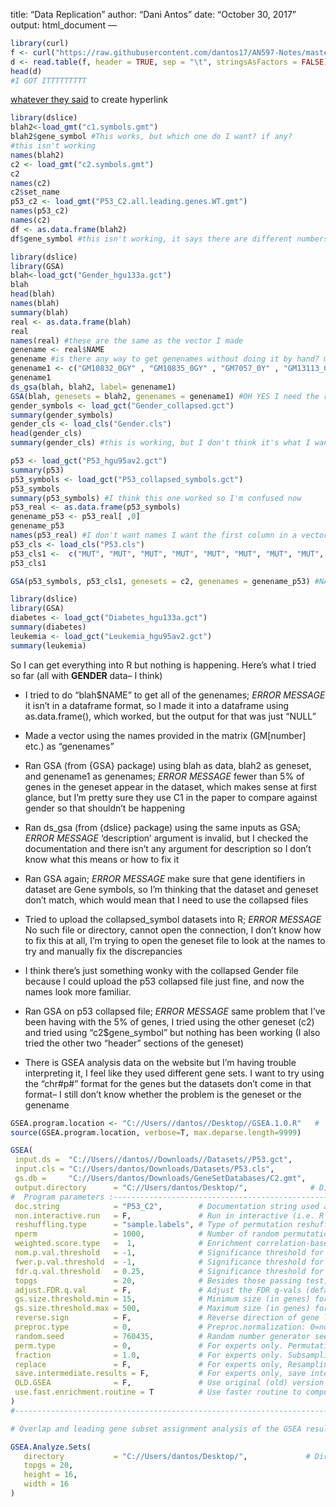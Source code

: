 
title: "Data Replication"
author: "Dani Antos"
date: "October 30, 2017"
output: html_document
---
```{r loading gender data into r}
library(curl)
f <- curl("https://raw.githubusercontent.com/dantos17/AN597-Notes/master/Gender.txt")
d <- read.table(f, header = TRUE, sep = "\t", stringsAsFactors = FALSE)
head(d)
#I GOT ITTTTTTTTT
```
[whatever they said](http://...link) to create hyperlink

```{r reference genesets}
library(dslice)
blah2<-load_gmt("c1.symbols.gmt")
blah2$gene_symbol #This works, but which one do I want? if any?
#this isn't working
names(blah2)
c2 <- load_gmt("c2.symbols.gmt")
c2
names(c2)
c2$set_name
p53_c2 <- load_gmt("P53_C2.all.leading.genes.WT.gmt")
names(p53_c2)
names(c2)
df <- as.data.frame(blah2)
df$gene_symbol #this isn't working, it says there are different numbers of rows so I can't make a dataframe

```


```{r all gender data}
library(dslice)
library(GSA)
blah<-load_gct("Gender_hgu133a.gct")
blah
head(blah)
names(blah)
summary(blah)
real <- as.data.frame(blah)
real
names(real) #these are the same as the vector I made
genename <- real$NAME
genename #is there any way to get genenames without doing it by hand? maybe that's why I need the real one instead of the collapsed version # okay I'm doing it by hand fml
genename1 <- c("GM10832_0GY" , "GM10835_0GY" , "GM7057_0Y" , "GM13113_0GY" , "GM10860_0GY", "GM03187_0GY", "GM08390_0GY",  "GM09585_0GY", "GM09583_0GY", "GM00736_0GY", "GM03189_0GY", "GM09586_0GY", "GM0836_0GY", "GM13819_0GY", "GM00718_0GY", "NML37_0GY", "NML47_0GY", "NML50_0GY", "GM10833_0GY", "GM6990_0GY", "GM10834_0GY", "GM10861_0GY", "BR51_0GY", "BR258_0GY", "GM03188_0GY", "GM08388_0GY", "GM09579_0GY", "GM01526_0GY", "GM015785_0GY", "GM015786_0GY", "GM01525_0GY", "GM00719_0GY")
genename1
ds_gsa(blah, blah2, label= genename1)
GSA(blah, genesets = blah2, genenames = genename1) #OH YES I need the right geneset to compare against the dataset
gender_symbols <- load_gct("Gender_collapsed.gct")
summary(gender_symbols)
gender_cls <- load_cls("Gender.cls")
head(gender_cls)
summary(gender_cls) #this is working, but I don't think it's what I want...I think this is just a list of the males and females in the study

```

```{r all p53 data}
p53 <- load_gct("P53_hgu95av2.gct")
summary(p53)
p53_symbols <- load_gct("P53_collapsed_symbols.gct")
p53_symbols
summary(p53_symbols) #I think this one worked so I'm confused now
p53_real <- as.data.frame(p53_symbols)
genename_p53 <- p53_real[ ,0]
genename_p53
names(p53_real) #I don't want names I want the first column in a vector
p53_cls <- load_cls("P53.cls")
p53_cls1 <-  c("MUT", "MUT", "MUT", "MUT", "MUT", "MUT", "MUT", "MUT", "MUT", "MUT", "MUT", "MUT", "MUT", "MUT", "MUT", "MUT", "MUT", "MUT", "MUT", "MUT", "MUT", "MUT", "MUT", "MUT", "MUT", "MUT", "MUT", "MUT", "MUT", "MUT", "MUT", "MUT", "MUT", "WT", "WT", "WT", "WT", "WT", "WT", "WT", "WT", "WT", "WT", "WT", "WT", "WT", "WT", "WT", "WT", "WT")
p53_cls1

GSA(p53_symbols, p53_cls1, genesets = c2, genenames = genename_p53) #NAMES ARE CELL LINES not genes
```


```{r importing other 2 datasets}
library(dslice)
library(GSA)
diabetes <- load_gct("Diabetes_hgu133a.gct")
summary(diabetes)
leukemia <- load_gct("Leukemia_hgu95av2.gct")
summary(leukemia)
```
So I can get everything into R but nothing is happening. Here's what I tried so far (all with **GENDER** data-- I think)

- I tried to do "blah$NAME" to get all of the genenames; *ERROR MESSAGE* it isn't in a dataframe format, so I made it into a dataframe using as.data.frame(), which worked, but the output for that was just "NULL"

- Made a vector using the names provided in the matrix (GM[number] etc.) as "genenames"

- Ran GSA (from {GSA} package) using blah as data, blah2 as geneset, and genename1 as genenames; *ERROR MESSAGE* fewer than 5% of genes in the geneset appear in the dataset, which makes sense at first glance, but I'm pretty sure they use C1 in the paper to compare against gender so that shouldn't be happening

- Ran ds_gsa (from {dslice} package) using the same inputs as GSA; *ERROR MESSAGE* 'description' argument is invalid, but I checked the documentation and there isn't any argument for description so I don't know what this means or how to fix it

- Ran GSA again; *ERROR MESSAGE* make sure that gene identifiers in dataset are Gene symbols, so I'm thinking that the dataset and geneset don't match, which would mean that I need to use the collapsed files

- Tried to upload the collapsed_symbol datasets into R; *ERROR MESSAGE* No such file or directory, cannot open the connection, I don't know how to fix this at all, I'm trying to open the geneset file to look at the names to try and manually fix the discrepancies

- I think there's just something wonky with the collapsed Gender file because I could upload the p53 collapsed file just fine, and now the names look more familiar. 

- Ran GSA on p53 collapsed file; *ERROR MESSAGE* same problem that I've been having with the 5% of genes, I tried using the other geneset (c2) and tried using "c2$gene_symbol" but nothing has been working (I also tried the other two "header" sections of the geneset)

- There is GSEA analysis data on the website but I'm having trouble interpreting it, I feel like they used different gene sets. I want to try using the "chr#p#" format for the genes but the datasets don't come in that format-- I still don't know whether the problem is the geneset or the genename


```{r}
GSEA.program.location <- "C://Users//dantos//Desktop//GSEA.1.0.R"   #  R source program (change pathname to the rigth location in local machine)
source(GSEA.program.location, verbose=T, max.deparse.length=9999)

GSEA(                                                                     # Input/Output Files :-------------------------------------------
 input.ds =  "C://Users//dantos//Downloads//Datasets//P53.gct",                 # Input gene expression Affy dataset file in RES or GCT format
 input.cls = "C://Users/dantos/Downloads/Datasets/P53.cls",                 # Input class vector (phenotype) file in CLS format
 gs.db =     "C://Users/dantos/Downloads/GeneSetDatabases/C2.gmt",          # Gene set database in GMT format
 output.directory      = "C://Users/dantos/Desktop/",              # Directory where to store output and results (default: "")
#  Program parameters :-------------------------------------------------------------------------------------------------------------------------
 doc.string            = "P53_C2",        # Documentation string used as a prefix to name result files (default: "GSEA.analysis")
 non.interactive.run   = F,               # Run in interactive (i.e. R GUI) or batch (R command line) mode (default: F)
 reshuffling.type      = "sample.labels", # Type of permutation reshuffling: "sample.labels" or "gene.labels" (default: "sample.labels" 
 nperm                 = 1000,            # Number of random permutations (default: 1000)
 weighted.score.type   =  1,              # Enrichment correlation-based weighting: 0=no weight (KS), 1= weigthed, 2 = over-weigthed (default: 1)
 nom.p.val.threshold   = -1,              # Significance threshold for nominal p-vals for gene sets (default: -1, no thres)
 fwer.p.val.threshold  = -1,              # Significance threshold for FWER p-vals for gene sets (default: -1, no thres)
 fdr.q.val.threshold   = 0.25,            # Significance threshold for FDR q-vals for gene sets (default: 0.25)
 topgs                 = 20,              # Besides those passing test, number of top scoring gene sets used for detailed reports (default: 10)
 adjust.FDR.q.val      = F,               # Adjust the FDR q-vals (default: F)
 gs.size.threshold.min = 15,              # Minimum size (in genes) for database gene sets to be considered (default: 25)
 gs.size.threshold.max = 500,             # Maximum size (in genes) for database gene sets to be considered (default: 500)
 reverse.sign          = F,               # Reverse direction of gene list (pos. enrichment becomes negative, etc.) (default: F)
 preproc.type          = 0,               # Preproc.normalization: 0=none, 1=col(z-score)., 2=col(rank) and row(z-score)., 3=col(rank). (def: 0)
 random.seed           = 760435,          # Random number generator seed. (default: 123456)
 perm.type             = 0,               # For experts only. Permutation type: 0 = unbalanced, 1 = balanced (default: 0)
 fraction              = 1.0,             # For experts only. Subsampling fraction. Set to 1.0 (no resampling) (default: 1.0)
 replace               = F,               # For experts only, Resampling mode (replacement or not replacement) (default: F)
 save.intermediate.results = F,           # For experts only, save intermediate results (e.g. matrix of random perm. scores) (default: F)
 OLD.GSEA              = F,               # Use original (old) version of GSEA (default: F)
 use.fast.enrichment.routine = T          # Use faster routine to compute enrichment for random permutations (default: T)
)
#--------------------------------------------------------------------------------------------------------------------------------------------------

# Overlap and leading gene subset assignment analysis of the GSEA results

GSEA.Analyze.Sets(
   directory           = "C://Users/dantos/Desktop/",             # Directory where to store output and results (default: "")
   topgs = 20,                                                           # number of top scoring gene sets used for analysis
   height = 16,
   width = 16
)
```

